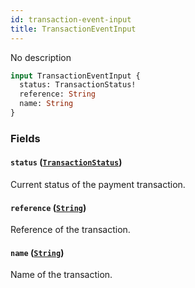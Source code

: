 ```yaml
---
id: transaction-event-input
title: TransactionEventInput
---
```



No description

```graphql
input TransactionEventInput {
  status: TransactionStatus!
  reference: String
  name: String
}
```


### Fields

#### `status` ([`TransactionStatus`](../../../developer/api-reference/enums/transaction-status))

Current status of the payment transaction.


#### `reference` ([`String`](../../../developer/api-reference/scalars/string))

Reference of the transaction.


#### `name` ([`String`](../../../developer/api-reference/scalars/string))

Name of the transaction.




